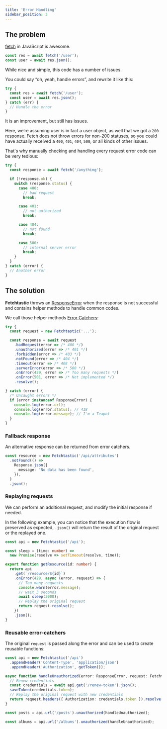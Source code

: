 ```yaml
---
title: 'Error Handling'
sidebar_position: 3
---
```


## The problem

[fetch](https://developer.mozilla.org/en-US/docs/Web/API/Fetch_API) in
JavaScript is awesome.

```typescript
const res = await fetch('/user');
const user = await res.json();
```

While nice and simple, this code has a number of issues.

You could say “oh, yeah, handle errors”, and rewrite it like this:

```typescript
try {
  const res = await fetch('/user');
  const user = await res.json();
} catch (err) {
  // Handle the error
}
```

It is an improvement, but still has issues.

Here, we’re assuming user is in fact a user object, as well that we got a `200`
response. Fetch does not throw errors for non-200 statuses, so you could have
actually received a `400`, `401`, `404`, `500`, or all kinds of other issues.

That's why manually checking and handling every request error code can be very
tedious:

```typescript
try {
  const response = await fetch('/anything');

  if (!response.ok) {
    switch (response.status) {
      case 400:
        // bad request
        break;

      case 401:
        // not authorized
        break;

      case 404:
        // not found
        break;

      case 500:
        // internal server error
        break;
    }
  }
} catch (error) {
  // Another error
}
```

## The solution

**Fetchtastic** throws an [ResponseError](/docs/reference/response-error) when
the response is not successful and contains helper methods to handle common
codes.

We call those helper methods
[Error Catchers](/docs/reference/fetchtastic#error-catchers):

```typescript
try {
  const request = new Fetchtastic('...');

  const response = await request
    .badRequest(error => /* 400 */)
    .unauthorized(error => /* 401 */)
    .forbidden(error => /* 403 */)
    .notFound(error => /* 404 */)
    .timeout(error => /* 408 */)
    .serverError(error => /* 500 */)
    .onError(429, error => /* Too many requests */)
    .onError(501, error => /* Not implemented */)
    .resolve();

} catch (error) {
  /* Uncaught errors */
  if (error instanceof ResponseError) {
    console.log(error.url);
    console.log(error.status); // 418
    console.log(error.message); // I'm a Teapot
  }
}
```

### Fallback response

An alternative response can be returned from error catchers.

```typescript
const resource = new Fetchtastic('/api/attributes')
  .notFound(() =>
    Response.json({
      message: 'No data has been found',
    }),
  )
  .json();
```

### Replaying requests

We can perform an additional request, and modify the initial response if needed.

In the following example, you can notice that the execution flow is preserved as
expected, `.json()` will return the result of the original request or the
replayed one.

```typescript
const api = new Fetchtastic('/api');

const sleep = (time: number) =>
  new Promise(resolve => setTimeout(resolve, time));

export function getResource(id: number) {
  return api
    .get(`/resource/${id}`)
    .onError(429, async (error, request) => {
      // Too many requests
      console.warn(error.message);
      // wait 3 seconds
      await sleep(3000);
      // Replay the original request
      return request.resolve();
    })
    .json();
}
```

### Reusable error-catchers

The original `request` is passed along the error and can be used to create
reusable functions:

```typescript
const api = new Fetchtastic('/api')
  .appendHeader('Content-Type', 'application/json')
  .appendHeader('Authorization', getToken());

async function handleUnauthorized(error: ResponseError, request: Fetchtastic) {
  // Renew credentials
  const credentials = await api.get('/renew-token').json();
  saveToken(credentials.token);
  // Replay the original request with new credentials
  return request.headers({ Authorization: credentials.token }).resolve();
}

const posts = api.url('/posts').unauthorized(handleUnauthorized);

const albums = api.url('/albums').unauthorized(handleUnauthorized);
```
